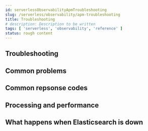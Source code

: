 ```yaml
---
id: serverlessObservabilityApmTroubleshooting
slug: /serverless/observability/apm-troubleshooting
title: Troubleshooting
# description: Description to be written
tags: [ 'serverless', 'observability', 'reference' ]
status: rough content
---
```



<RoughContent />


## Troubleshooting

<Troubleshoot />

## Common problems

<CommonProblems />

## Common repsonse codes

<CommonResponseCodes />

## Processing and performance

<ProcessingPerformance />

## What happens when Elasticsearch is down

<ServerEsDown />
